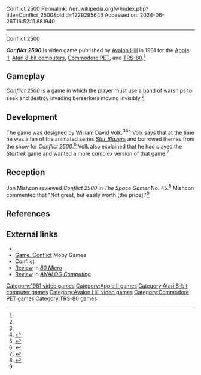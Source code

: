Conflict 2500
Permalink: //en.wikipedia.org/w/index.php?title=Conflict_2500&oldid=1229295646
Accessed on: 2024-06-26T16:52:11.881940



------
Conflict 2500
{{Short description|1981 video game}}
{{Infobox video game
| collapsible = 
| state = 
| italic title = 
| title = Conflict 2500
| image = Conflict 2500 (Cover).jpg
| alt = 
| caption = 
| developer = 
| publisher = [[Avalon Hill]]
| designer = William David Volk
| series = 
| engine = 
| platforms = [[Apple II series|Apple II]], [[Atari 8-bit]], [[Commodore PET]], [[TRS-80]]
| released = 1981
| modes = 
}}

'''''Conflict 2500''''' is video game published by [[Avalon Hill]] in 1981 for the [[Apple II series|Apple II]], [[Atari 8-bit computers]], [[Commodore PET]], and [[TRS-80]].<ref name=manual/>

==Gameplay==
''Conflict 2500'' is a game in which the player must use a band of warships to seek and destroy invading berserkers moving invisibly.<ref name="SG"/>

==Development==
The game was designed by William David Volk.<ref name=manual/><ref>{{cite web|url=https://www.huffingtonpost.com/author/william-volk |title=William Volk &#124; HuffPost |publisher=Huffingtonpost.com |access-date=2018-05-31}}</ref><ref name="Conflict 2500">{{cite web|title=Conflict 2500|url=http://www.elisoftware.org/index.php?title=Conflict_2500_(Apple_II,_5_1/4%22_Disk)_Avalon_Hill_-_1981_USA,_Canada_Release|website=Elis' Software Encyclopedia|access-date=5 December 2014}}</ref> Volk says that at the time he was a fan of the animated series ''[[Star Blazers]]'' and borrowed themes from the show for ''Conflict 2500''.<ref>{{cite web|url=https://www.gamasutra.com/view/news/104515/Playing_Catch_Up_Conflict_2500s_William_Volk.php |title=Playing Catch Up: Conflict 2500's William Volk |publisher=Gamasutra |date=2007-04-19 |access-date=2018-05-31}}</ref> Volk also explained that he had played the ''Startrek'' game and wanted a more complex version of that game.<ref>{{cite web|url=http://obsoletegamer.com/the-interview-william-d-volk/ |title=The Interview: William D. Volk |date=7 October 2010 |publisher=Obsoletegamer.com |access-date=2018-05-31}}</ref>

==Reception==
Jon Mishcon reviewed ''Conflict 2500'' in ''[[The Space Gamer]]'' No. 45.<ref name="SG">{{cite journal|last= Mishcon |first= Jon  |date=November 1981 |title=Capsule Reviews|journal=[[The Space Gamer]]|publisher=[[Steve Jackson Games]]|issue=45|page=33}}</ref> Mishcon commented that "Not great, but easily worth [the price]."<ref name="SG"/>

==References==
{{reflist|refs=
<ref name="manual">{{cite web |title=Conflict 2500 Manual |url=https://archive.org/details/Conflict2500Manual1981/page/n0 |website=archive.org |year=1981 |publisher=Avalon Hill}}</ref>
}}

==External links==
*{{atarimania|id=1321}}
*[http://www.mobygames.com/game/conflict-2500 Game. Conflict] Moby Games
*[https://gamefaqs.gamespot.com/appleii/943996-conflict-2500 Conflict]
*[https://archive.org/details/80-microcomputing-magazine-1982-08/page/n45/mode/2up Review] in ''[[80 Micro]]''
*[https://archive.org/details/analog-computing-magazine-04/page/n37/mode/2up Review] in ''[[ANALOG Computing]]''

{{Avalon Hill}}
{{DEFAULTSORT:Conflict 2500}}
[[Category:1981 video games]]
[[Category:Apple II games]]
[[Category:Atari 8-bit computer games]]
[[Category:Avalon Hill video games]]
[[Category:Commodore PET games]]
[[Category:TRS-80 games]]